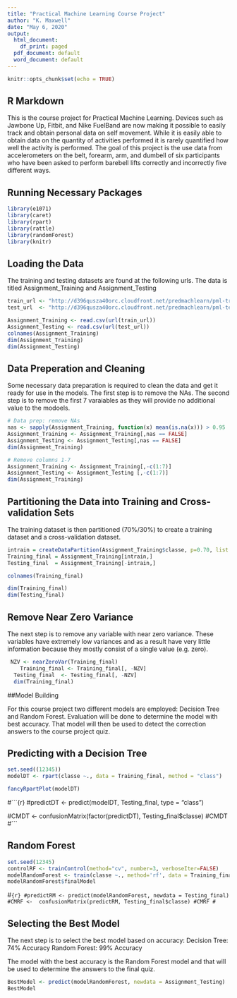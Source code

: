 ---
title: "Practical Machine Learning Course Project"
author: "K. Maxwell"
date: "May 6, 2020"
output:
  html_document:
    df_print: paged
  pdf_document: default
  word_document: default
---

```{r setup, include=FALSE}
knitr::opts_chunk$set(echo = TRUE)
```

## R Markdown

This is the course project for Practical Machine Learning. Devices such as Jawbone Up, Fitbit, and Nike FuelBand are now making it possible to easily track and obtain personal data on self movement. While it is easily able to obtain data on the quantity of activities performed it is rarely quantified how well the activity is performed. 
The goal of this project is the use data from accelerometers on the belt, forearm, arm, and dumbell of six participants who have been asked to perform barebell lifts correctly and incorrectly five different ways.

## Running Necessary Packages  
```{r}
library(e1071)
library(caret)
library(rpart)
library(rattle)
library(randomForest)
library(knitr)

```

## Loading the Data
The training and testing datasets are found at the following urls. The data is titled Assignment_Training and Assignment_Testing
```{r}
train_url <- "http://d396qusza40orc.cloudfront.net/predmachlearn/pml-training.csv"
test_url  <- "http://d396qusza40orc.cloudfront.net/predmachlearn/pml-testing.csv"

Assignment_Training <- read.csv(url(train_url))
Assignment_Testing <- read.csv(url(test_url))
colnames(Assignment_Training)
dim(Assignment_Training)
dim(Assignment_Testing)
```
## Data Preperation and Cleaning
Some necessary data preparation is required to clean the data and get it ready for use in the models. The first step is to remove the NAs. The second step is to remove the first 7 varaiables as they will provide no additional value to the modoels.

```{r}
# Data prep: remove NAs
nas <- sapply(Assignment_Training, function(x) mean(is.na(x))) > 0.95
Assignment_Training <- Assignment_Training[,nas == FALSE]
Assignment_Testing <- Assignment_Testing[,nas == FALSE]
dim(Assignment_Training)
```

```{r}
# Remove columns 1-7
Assignment_Training <- Assignment_Training[,-c(1:7)]
Assignment_Testing <- Assignment_Testing [,-c(1:7)]
dim(Assignment_Training)
```



## Partitioning the Data into Training and Cross-validation Sets
The training dataset is then partitioned (70%/30%) to create a training dataset and a cross-validation dataset.
```{r}
intrain = createDataPartition(Assignment_Training$classe, p=0.70, list = FALSE)
Training_final = Assignment_Training[intrain,]
Testing_final  = Assignment_Training[-intrain,]

colnames(Training_final)

dim(Training_final)
dim(Testing_final)
```
## Remove Near Zero Variance
The next step is to remove any variable with near zero variance. These variables have extremely low variances and as a result have very little information because they mostly consist of a single value (e.g. zero).

```{r}
 NZV <- nearZeroVar(Training_final)
    Training_final <- Training_final[, -NZV]
  Testing_final  <- Testing_final[, -NZV]
  dim(Training_final)
```


##Model Building

For this course project two different models are employed: Decision Tree and Random Forest. Evaluation will be done to determine the model with best accuracy. That model will then be used to detect the correction answers to the course project quiz.

  
## Predicting with a Decision Tree

```{r}
set.seed((12345))
modelDT <- rpart(classe ~., data = Training_final, method = "class")

fancyRpartPlot(modelDT)
```

#```{r}
#predictDT <- predict(modelDT, Testing_final, type = "class")

#CMDT <- confusionMatrix(factor(predictDT), Testing_final$classe)
#CMDT
#```

## Random Forest
```{r}
set.seed(12345)
controlRF <- trainControl(method="cv", number=3, verboseIter=FALSE)
modelRandomForest <- train(classe ~., method='rf', data = Training_final, trControl=controlRF)
modelRandomForest$finalModel
```



#```{r}
#predictRM <- predict(modelRandomForest, newdata = Testing_final)
#CMRF <-  confusionMatrix(predictRM, Testing_final$classe)
#CMRF
#```

## Selecting the Best Model

The next step is to select the best model based on accuracy:
Decision Tree: 74% Accuracy
Random Forest: 99% Accuracy

The model with the best accuracy is the Random Forest model and that will be used to determine the answers to the final quiz.

```{r}
BestModel <- predict(modelRandomForest, newdata = Assignment_Testing)
BestModel
```